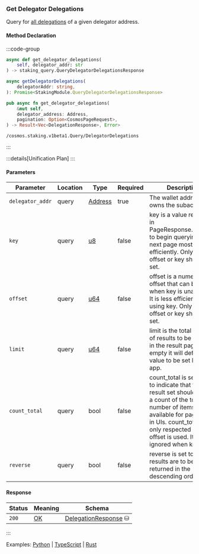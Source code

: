 ### Get Delegator Delegations

Query for [all delegations] of a given delegator address.

[all delegations]: https://github.com/cosmos/cosmos-sdk/tree/main/x/staking#delegatordelegations

#### Method Declaration

:::code-group

```python [Python]
async def get_delegator_delegations(
    self, delegator_addr: str
) -> staking_query.QueryDelegatorDelegationsResponse
```

```typescript [TypeScript]
async getDelegatorDelegations(
    delegatorAddr: string,
): Promise<StakingModule.QueryDelegatorDelegationsResponse>
```

```rust [Rust]
pub async fn get_delegator_delegations(
    &mut self,
    delegator_address: Address,
    pagination: Option<CosmosPageRequest>,
) -> Result<Vec<DelegationResponse>, Error>
```

```url [API]
/cosmos.staking.v1beta1.Query/DelegatorDelegations
```

:::

:::details[Unification Plan]
:::

#### Parameters

| Parameter         | Location  | Type      | Required  | Description                                                                                                                                                                                                                       |
| ----------------- | --------- | --------- | --------- | --------------------------------------------------------------------------------------------------------------------------------------------------------------------------------------------------------------------------------- |
| `delegator_addr`  | query     | [Address] | true      | The wallet address that owns the subaccount.                                                                                                                                                                                      |
| `key`             | query     | [u8]      | false     | key is a value returned in PageResponse.next_key to begin querying the next page most efficiently. Only one of offset or key should be set.                                                                                       |
| `offset`          | query     | [u64]     | false     | offset is a numeric offset that can be used when key is unavailable. It is less efficient than using key. Only one of offset or key should be set.                                                                                |
| `limit`           | query     | [u64]     | false     | limit is the total number of results to be returned in the result page. If left empty it will default to a value to be set by each app.                                                                                           |
| `count_total`     | query     | bool      | false     | count_total is set to true to indicate that the result set should include a count of the total number of items available for pagination in UIs. count_total is only respected when offset is used. It is ignored when key is set. |
| `reverse`         | query     | bool      | false     | reverse is set to true if results are to be returned in the descending order.                                                                                                                                                     |

#### Response

| Status | Meaning     | Schema                          |
| ------ | ----------- | ------------------------------- |
| `200`  | [OK]        | [DelegationResponse] ⛁ |

:::

Examples: [Python] | [TypeScript] | [Rust]

[Python]: https://github.com/dydxprotocol/v4-clients/blob/3e8c7e1b960291b7ef273962d374d9934a5c4d33/v4-client-py-v2/examples/validator_get_example.py#L142
[TypeScript]: https://github.com/dydxprotocol/v4-clients/blob/3e8c7e1b960291b7ef273962d374d9934a5c4d33/v4-client-js/examples/validator_get_example.ts#L105
[Rust]: https://github.com/dydxprotocol/v4-clients/blob/3e8c7e1b960291b7ef273962d374d9934a5c4d33/v4-client-rs/client/examples/validator_get.rs#L92

[Address]: /types/address
[u8]: /types/u8
[u64]: /types/u64
[OK]: /types/ok
[DelegationResponse]: /types/delegation_response
